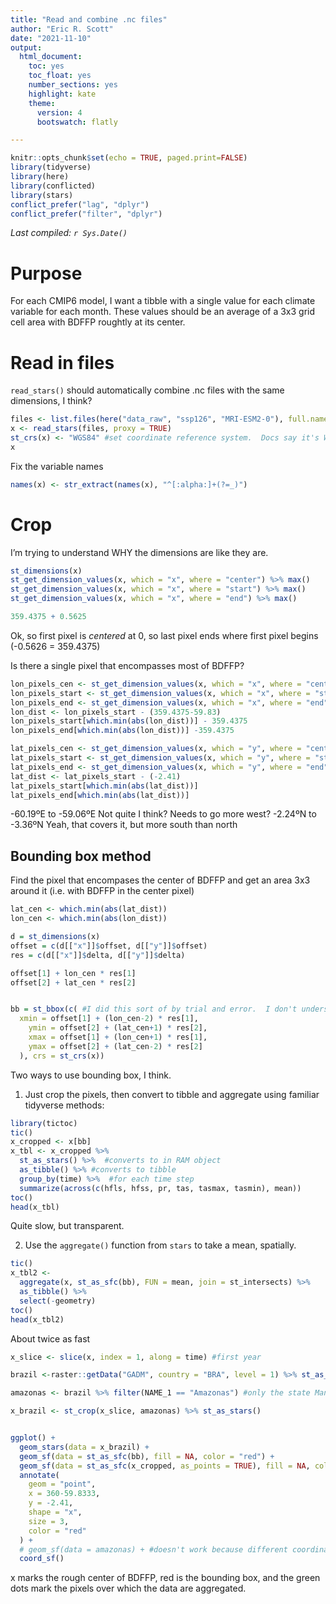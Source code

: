 ```yaml
---
title: "Read and combine .nc files"
author: "Eric R. Scott"
date: "2021-11-10"
output: 
  html_document: 
    toc: yes
    toc_float: yes
    number_sections: yes
    highlight: kate
    theme:
      version: 4
      bootswatch: flatly

---
```


```r
knitr::opts_chunk$set(echo = TRUE, paged.print=FALSE)
library(tidyverse)
library(here)
library(conflicted)
library(stars)
conflict_prefer("lag", "dplyr")
conflict_prefer("filter", "dplyr")
```

*Last compiled: `r Sys.Date()`*

# Purpose

For each CMIP6 model, I want a tibble with a single value for each climate variable for each month. These values should be an average of a 3x3 grid cell area with BDFFP roughtly at its center.


# Read in files

`read_stars()` should automatically combine .nc files with the same dimensions, I think?

```r
files <- list.files(here("data_raw", "ssp126", "MRI-ESM2-0"), full.names = TRUE)
x <- read_stars(files, proxy = TRUE)
st_crs(x) <- "WGS84" #set coordinate reference system.  Docs say it's WGS84
x
```

Fix the variable names

```r
names(x) <- str_extract(names(x), "^[:alpha:]+(?=_)")
```

# Crop

I'm trying to understand WHY the dimensions are like they are.

```r
st_dimensions(x)
st_get_dimension_values(x, which = "x", where = "center") %>% max()
st_get_dimension_values(x, which = "x", where = "start") %>% max()
st_get_dimension_values(x, which = "x", where = "end") %>% max()

359.4375 + 0.5625
```

Ok, so first pixel is *centered* at 0, so last pixel ends where first pixel begins (-0.5626 = 359.4375)

Is there a single pixel that encompasses most of BDFFP?

```r
lon_pixels_cen <- st_get_dimension_values(x, which = "x", where = "center")
lon_pixels_start <- st_get_dimension_values(x, which = "x", where = "start")
lon_pixels_end <- st_get_dimension_values(x, which = "x", where = "end")
lon_dist <- lon_pixels_start - (359.4375-59.83) 
lon_pixels_start[which.min(abs(lon_dist))] - 359.4375
lon_pixels_end[which.min(abs(lon_dist))] -359.4375
```

```r
lat_pixels_cen <- st_get_dimension_values(x, which = "y", where = "center")
lat_pixels_start <- st_get_dimension_values(x, which = "y", where = "start")
lat_pixels_end <- st_get_dimension_values(x, which = "y", where = "end")
lat_dist <- lat_pixels_start - (-2.41) 
lat_pixels_start[which.min(abs(lat_dist))] 
lat_pixels_end[which.min(abs(lat_dist))]
```

-60.19ºE to -59.06ºE  Not quite I think?  Needs to go more west?
-2.24ºN to -3.36ºN  Yeah, that covers it, but more south than north

## Bounding box method

Find the pixel that encompases the center of BDFFP and get an area 3x3 around it (i.e. with BDFFP in the center pixel)

```r
lat_cen <- which.min(abs(lat_dist))
lon_cen <- which.min(abs(lon_dist))

d = st_dimensions(x)
offset = c(d[["x"]]$offset, d[["y"]]$offset)
res = c(d[["x"]]$delta, d[["y"]]$delta)

offset[1] + lon_cen * res[1]
offset[2] + lat_cen * res[2]


bb = st_bbox(c( #I did this sort of by trial and error.  I don't understand.
  xmin = offset[1] + (lon_cen-2) * res[1],
	ymin = offset[2] + (lat_cen+1) * res[2],
	xmax = offset[1] + (lon_cen+1) * res[1],
	ymax = offset[2] + (lat_cen-2) * res[2]
  ), crs = st_crs(x))

```

Two ways to use bounding box, I think.

1. Just crop the pixels, then convert to tibble and aggregate using familiar tidyverse methods:

```r
library(tictoc)
tic()
x_cropped <- x[bb]
x_tbl <- x_cropped %>%
  st_as_stars() %>%  #converts to in RAM object
  as_tibble() %>% #converts to tibble
  group_by(time) %>%  #for each time step
  summarize(across(c(hfls, hfss, pr, tas, tasmax, tasmin), mean))
toc()
head(x_tbl)
```

Quite slow, but transparent.

2. Use the `aggregate()` function from `stars` to take a mean, spatially.

```r
tic()
x_tbl2 <- 
  aggregate(x, st_as_sfc(bb), FUN = mean, join = st_intersects) %>%
  as_tibble() %>%
  select(-geometry)
toc()
head(x_tbl2)
```

About twice as fast


```r
x_slice <- slice(x, index = 1, along = time) #first year

brazil <-raster::getData("GADM", country = "BRA", level = 1) %>% st_as_sf() #get brazil borders

amazonas <- brazil %>% filter(NAME_1 == "Amazonas") #only the state Manaus is in?

x_brazil <- st_crop(x_slice, amazonas) %>% st_as_stars()


ggplot() +
  geom_stars(data = x_brazil) +
  geom_sf(data = st_as_sfc(bb), fill = NA, color = "red") +
  geom_sf(data = st_as_sfc(x_cropped, as_points = TRUE), fill = NA, color = "green") +
  annotate(
    geom = "point",
    x = 360-59.8333,
    y = -2.41,
    shape = "x",
    size = 3,
    color = "red"
  ) +
  # geom_sf(data = amazonas) + #doesn't work because different coordinate systems I think
  coord_sf()

```

x marks the rough center of BDFFP, red is the bounding box, and the green dots mark the pixels over which the data are aggregated.

